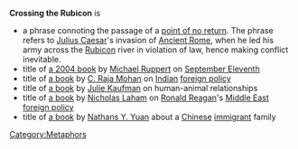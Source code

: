 '''Crossing the Rubicon''' is
*a phrase connoting the passage of a [[point of no return]].  The phrase refers to [[Julius Caesar]]'s invasion of [[Ancient Rome]], when he led his army across the [[Rubicon]] river in violation of law, hence making conflict inevitable.
*title of [[Crossing the Rubicon (Ruppert)|a 2004 book]] by [[Michael Ruppert]] on [[September 11, 2001 attacks|September Eleventh]]
*title of [[Crossing the Rubicon (Mohan)|a book]] by [[C. Raja Mohan]] on [[India]]n [[foreign policy]]
*title of [[Crossing the Rubicon (Kaufman)|a book]] by [[Julie Kaufman]] on human-animal relationships
*title of [[Crossing the Rubicon (Laham)|a book]] by [[Nicholas Laham]] on [[Ronald Reagan]]'s [[Middle East]] [[foreign policy]] 
*title of [[Crossing the Rubicon (Yuan)|a book]] by [[Nathans Y. Yuan]] about a [[China|Chinese]] [[immigrant]] family

{{disambig}}
[[Category:Metaphors]]